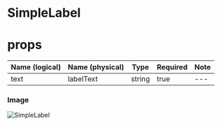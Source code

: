 # SimpleLabel

# props
| Name (logical) | Name (physical) | Type | Required | Note |
| --- | --- | --- | --- | --- |
| text | labelText | string | true | --- |

### Image
![SimpleLabel](../_images/SimpleLabel.png)